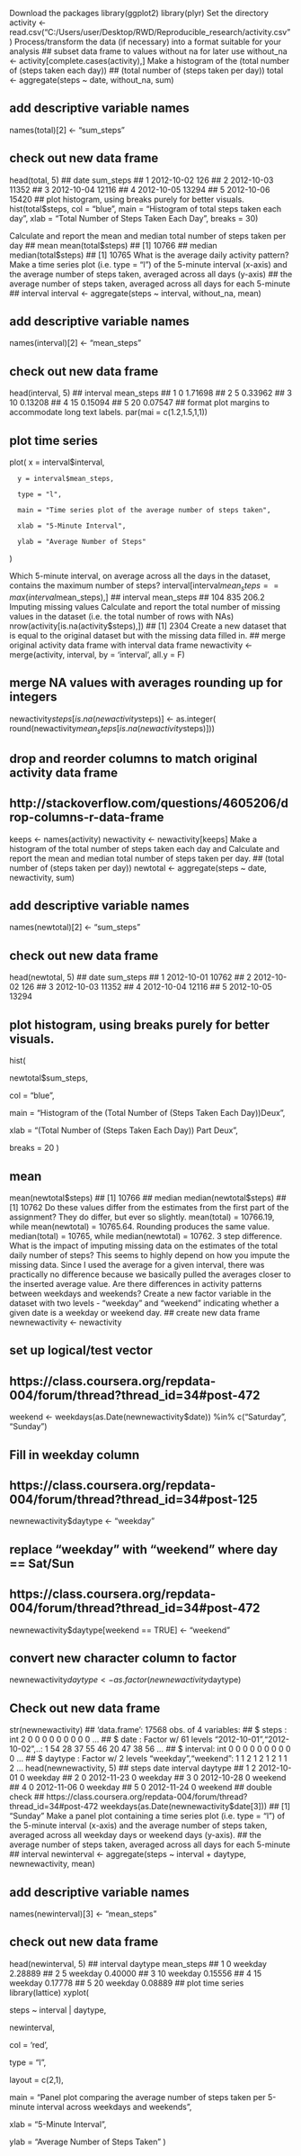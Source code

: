 

Download the packages
library(ggplot2)
library(plyr)
Set the directory
activity <- read.csv("C:/Users/user/Desktop/RWD/Reproducible_research/activity.csv")
Process/transform the data (if necessary) into a format suitable for your analysis
## subset data frame to values without na for later use
without_na <- activity[complete.cases(activity),]
Make a histogram of the (total number of (steps taken each day))
## (total number of (steps taken per day))
total <- aggregate(steps ~ date, without_na, sum)

## add descriptive variable names
names(total)[2] <- "sum_steps"

## check out new data frame
head(total, 5)
##         date sum_steps
## 1 2012-10-02       126
## 2 2012-10-03     11352
## 3 2012-10-04     12116
## 4 2012-10-05     13294
## 5 2012-10-06     15420
## plot histogram, using breaks purely for better visuals.
hist(total$steps, col = "blue", main = "Histogram of total steps taken each day",
     xlab = "Total Number of Steps Taken Each Day", breaks = 30)

Calculate and report the mean and median total number of steps taken per day
## mean
mean(total$steps)
## [1] 10766
## median
median(total$steps)
## [1] 10765
What is the average daily activity pattern?
Make a time series plot (i.e. type = “l”) of the 5-minute interval (x-axis) and the average number of steps taken, averaged across all days (y-axis)
## the average number of steps taken, averaged across all days for each 5-minute
## interval
interval <- aggregate(steps ~ interval, without_na, mean)

## add descriptive variable names
names(interval)[2] <- "mean_steps"

## check out new data frame
head(interval, 5)
##   interval mean_steps
## 1        0    1.71698
## 2        5    0.33962
## 3       10    0.13208
## 4       15    0.15094
## 5       20    0.07547
## format plot margins to accommodate long text labels.
par(mai = c(1.2,1.5,1,1))

## plot time series
plot( x = interval$interval,
      
      y = interval$mean_steps,
      
      type = "l",
      
      main = "Time series plot of the average number of steps taken",
      
      xlab = "5-Minute Interval",
      
      ylab = "Average Number of Steps"
)



Which 5-minute interval, on average across all the days in the dataset, contains the maximum number of steps?
interval[interval$mean_steps==max(interval$mean_steps),]
##     interval mean_steps
## 104      835      206.2
Imputing missing values
Calculate and report the total number of missing values in the dataset (i.e. the total number of rows with NAs)
nrow(activity[is.na(activity$steps),])
## [1] 2304
Create a new dataset that is equal to the original dataset but with the missing data filled in.
## merge original activity data frame with interval data frame
newactivity <- merge(activity, interval, by = 'interval', all.y = F)

## merge NA values with averages rounding up for integers
newactivity$steps[is.na(newactivity$steps)] <- as.integer(
        round(newactivity$mean_steps[is.na(newactivity$steps)]))

## drop and reorder columns to match original activity data frame
## http://stackoverflow.com/questions/4605206/drop-columns-r-data-frame
keeps <- names(activity)
newactivity <- newactivity[keeps]
Make a histogram of the total number of steps taken each day and Calculate and report the mean and median total number of steps taken per day.
## (total number of (steps taken per day))
newtotal <- aggregate(steps ~ date, newactivity, sum)

## add descriptive variable names
names(newtotal)[2] <- "sum_steps"

## check out new data frame
head(newtotal, 5)
##         date sum_steps
## 1 2012-10-01     10762
## 2 2012-10-02       126
## 3 2012-10-03     11352
## 4 2012-10-04     12116
## 5 2012-10-05     13294



## plot histogram, using breaks purely for better visuals.
hist(
  
  newtotal$sum_steps,
  
  col = "blue",
  
  main = "Histogram of the (Total Number of (Steps Taken Each Day))\nPart Deux",
  
  xlab = "(Total Number of (Steps Taken Each Day)) Part Deux",
  
  breaks = 20
)

## mean
mean(newtotal$steps)
## [1] 10766
## median
median(newtotal$steps)
## [1] 10762
Do these values differ from the estimates from the first part of the assignment?
They do differ, but ever so slightly.
mean(total) = 10766.19, while mean(newtotal) = 10765.64. Rounding produces the same value.
median(total) = 10765, while median(newtotal) = 10762. 3 step difference.
What is the impact of imputing missing data on the estimates of the total daily number of steps?
This seems to highly depend on how you impute the missing data. Since I used the average for a given interval, there was practically no difference because we basically pulled the averages closer to the inserted average value.
Are there differences in activity patterns between weekdays and weekends?
Create a new factor variable in the dataset with two levels - “weekday” and “weekend” indicating whether a given date is a weekday or weekend day.
## create new data frame
newnewactivity <- newactivity

## set up logical/test vector
## https://class.coursera.org/repdata-004/forum/thread?thread_id=34#post-472
weekend <- weekdays(as.Date(newnewactivity$date)) %in% c("Saturday", "Sunday")

## Fill in weekday column
## https://class.coursera.org/repdata-004/forum/thread?thread_id=34#post-125
newnewactivity$daytype <- "weekday"

## replace "weekday" with "weekend" where day == Sat/Sun
## https://class.coursera.org/repdata-004/forum/thread?thread_id=34#post-472
newnewactivity$daytype[weekend == TRUE] <- "weekend"

## convert new character column to factor
newnewactivity$daytype <- as.factor(newnewactivity$daytype)

## Check out new data frame
str(newnewactivity)
## 'data.frame':    17568 obs. of  4 variables:
##  $ steps   : int  2 0 0 0 0 0 0 0 0 0 ...
##  $ date    : Factor w/ 61 levels "2012-10-01","2012-10-02",..: 1 54 28 37 55 46 20 47 38 56 ...
##  $ interval: int  0 0 0 0 0 0 0 0 0 0 ...
##  $ daytype : Factor w/ 2 levels "weekday","weekend": 1 1 2 1 2 1 2 1 1 2 ...
head(newnewactivity, 5)
##   steps       date interval daytype
## 1     2 2012-10-01        0 weekday
## 2     0 2012-11-23        0 weekday
## 3     0 2012-10-28        0 weekend
## 4     0 2012-11-06        0 weekday
## 5     0 2012-11-24        0 weekend
## double check
## https://class.coursera.org/repdata-004/forum/thread?thread_id=34#post-472
weekdays(as.Date(newnewactivity$date[3]))
## [1] "Sunday"
Make a panel plot containing a time series plot (i.e. type = “l”) of the 5-minute interval (x-axis) and the average number of steps taken, averaged across all weekday days or weekend days (y-axis).
## the average number of steps taken, averaged across all days for each 5-minute
## interval
newinterval <- aggregate(steps ~ interval + daytype, newnewactivity, mean)

## add descriptive variable names
names(newinterval)[3] <- "mean_steps"

## check out new data frame
head(newinterval, 5)
##   interval daytype mean_steps
## 1        0 weekday    2.28889
## 2        5 weekday    0.40000
## 3       10 weekday    0.15556
## 4       15 weekday    0.17778
## 5       20 weekday    0.08889
## plot time series
library(lattice)
xyplot(
  
  steps ~ interval | daytype,
  
  newinterval,
  
  col = 'red',
  
  type = "l",
  
  layout = c(2,1),
  
  main = "Panel plot comparing the average number of steps taken per 5-minute interval across weekdays and weekends",
  
  xlab = "5-Minute Interval",
  
  ylab = "Average Number of Steps Taken"
)

